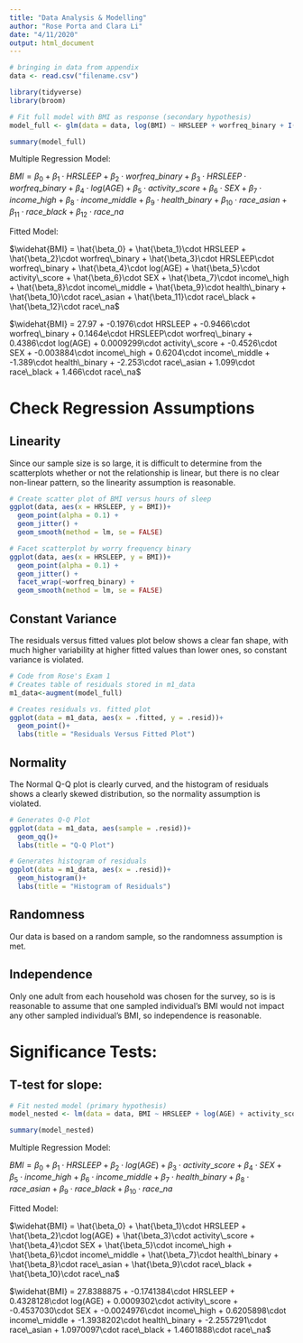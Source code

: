 ```yaml
---
title: "Data Analysis & Modelling"
author: "Rose Porta and Clara Li"
date: "4/11/2020"
output: html_document
---
```


```r
# bringing in data from appendix
data <- read.csv("filename.csv")

library(tidyverse)
library(broom)
```


```r
# Fit full model with BMI as response (secondary hypothesis)
model_full <- glm(data = data, log(BMI) ~ HRSLEEP + worfreq_binary + I(HRSLEEP*worfreq_binary) + log(AGE) + activity_score + SEX + income_high + income_middle + health_binary + race_asian + race_black + race_na)

summary(model_full)
```
Multiple Regression Model: 

$BMI = \beta_0 + \beta_1\cdot HRSLEEP + \beta_2\cdot worfreq\_binary + \beta_3\cdot HRSLEEP\cdot worfreq\_binary + \beta_4\cdot log(AGE) + \beta_5\cdot activity\_score + \beta_6\cdot SEX + \beta_7\cdot income\_high + \beta_8\cdot income\_middle + \beta_9\cdot health\_binary + \beta_10\cdot race\_asian + \beta_11\cdot race\_black + \beta_12\cdot race\_na$

Fitted Model: 

$\widehat{BMI} = \hat{\beta_0} + \hat{\beta_1}\cdot HRSLEEP + \hat{\beta_2}\cdot worfreq\_binary + \hat{\beta_3}\cdot HRSLEEP\cdot worfreq\_binary + \hat{\beta_4}\cdot log(AGE) + \hat{\beta_5}\cdot activity\_score + \hat{\beta_6}\cdot SEX + \hat{\beta_7}\cdot income\_high + \hat{\beta_8}\cdot income\_middle + \hat{\beta_9}\cdot health\_binary + \hat{\beta_10}\cdot race\_asian + \hat{\beta_11}\cdot race\_black + \hat{\beta_12}\cdot race\_na$

$\widehat{BMI} = 27.97 + -0.1976\cdot HRSLEEP + -0.9466\cdot worfreq\_binary + 0.1464e\cdot HRSLEEP\cdot worfreq\_binary + 0.4386\cdot log(AGE) + 0.0009299\cdot activity\_score + -0.4526\cdot SEX + -0.003884\cdot income\_high + 0.6204\cdot income\_middle + -1.389\cdot health\_binary + -2.253\cdot race\_asian + 1.099\cdot race\_black + 1.466\cdot race\_na$

# Check Regression Assumptions

## Linearity

Since our sample size is so large, it is difficult to determine from the scatterplots whether or not the relationship is linear, but there is no clear non-linear pattern, so the linearity assumption is reasonable.

```r
# Create scatter plot of BMI versus hours of sleep
ggplot(data, aes(x = HRSLEEP, y = BMI))+
  geom_point(alpha = 0.1) + 
  geom_jitter() +
  geom_smooth(method = lm, se = FALSE)
```
```r
# Facet scatterplot by worry frequency binary
ggplot(data, aes(x = HRSLEEP, y = BMI))+
  geom_point(alpha = 0.1) + 
  geom_jitter() +
  facet_wrap(~worfreq_binary) +
  geom_smooth(method = lm, se = FALSE)
```
## Constant Variance

The residuals versus fitted values plot below shows a clear fan shape, with much higher variability at higher fitted values than lower ones, so constant variance is violated. 

```r
# Code from Rose's Exam 1
# Creates table of residuals stored in m1_data
m1_data<-augment(model_full)

# Creates residuals vs. fitted plot
ggplot(data = m1_data, aes(x = .fitted, y = .resid))+
  geom_point()+
  labs(title = "Residuals Versus Fitted Plot")

```
## Normality

The Normal Q-Q plot is clearly curved, and the histogram of residuals shows a clearly skewed distribution, so the normality assumption is violated. 

```r
# Generates Q-Q Plot
ggplot(data = m1_data, aes(sample = .resid))+
  geom_qq()+
  labs(title = "Q-Q Plot")

# Generates histogram of residuals
ggplot(data = m1_data, aes(x = .resid))+
  geom_histogram()+
  labs(title = "Histogram of Residuals")
```
## Randomness

Our data is based on a random sample, so the randomness assumption is met. 

## Independence

Only one adult from each household was chosen for the survey, so is is reasonable to assume that one sampled individual's BMI would not impact any other sampled individual's BMI, so independence is reasonable. 

# Significance Tests:

## T-test for slope:



```r
# Fit nested model (primary hypothesis)
model_nested <- lm(data = data, BMI ~ HRSLEEP + log(AGE) + activity_score + SEX + income_high + income_middle + health_binary + race_asian + race_black + race_na)

summary(model_nested)
```
Multiple Regression Model: 

$BMI = \beta_0 + \beta_1\cdot HRSLEEP + \beta_2\cdot log(AGE) + \beta_3\cdot activity\_score + \beta_4\cdot SEX + \beta_5\cdot income\_high + \beta_6\cdot income\_middle + \beta_7\cdot health\_binary + \beta_8\cdot race\_asian + \beta_9\cdot race\_black + \beta_10\cdot race\_na$

Fitted Model: 

$\widehat{BMI} = \hat{\beta_0} + \hat{\beta_1}\cdot HRSLEEP + \hat{\beta_2}\cdot log(AGE) + \hat{\beta_3}\cdot activity\_score + \hat{\beta_4}\cdot SEX + \hat{\beta_5}\cdot income\_high + \hat{\beta_6}\cdot income\_middle + \hat{\beta_7}\cdot health\_binary + \hat{\beta_8}\cdot race\_asian + \hat{\beta_9}\cdot race\_black + \hat{\beta_10}\cdot race\_na$

$\widehat{BMI} = 27.8388875 + -0.1741384\cdot HRSLEEP + 0.4328128\cdot log(AGE) + 0.0009302\cdot activity\_score + -0.4537030\cdot SEX + -0.0024976\cdot income\_high + 0.6205898\cdot income\_middle + -1.3938202\cdot health\_binary + -2.2557291\cdot race\_asian + 1.0970097\cdot race\_black + 1.4601888\cdot race\_na$
